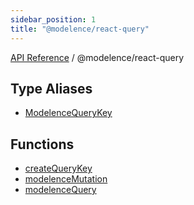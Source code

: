 ```yaml
---
sidebar_position: 1
title: "@modelence/react-query"
---
```


[API Reference](/api-reference/@modelence/react-query/../../index) / @modelence/react-query

## Type Aliases

- [ModelenceQueryKey](/api-reference/@modelence/react-query/type-aliases/ModelenceQueryKey)

## Functions

- [createQueryKey](/api-reference/@modelence/react-query/functions/createQueryKey)
- [modelenceMutation](/api-reference/@modelence/react-query/functions/modelenceMutation)
- [modelenceQuery](/api-reference/@modelence/react-query/functions/modelenceQuery)
